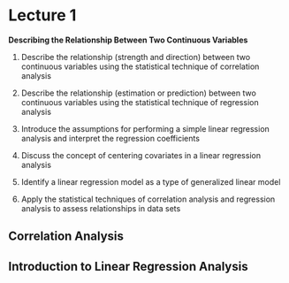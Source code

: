# Lecture 1

**Describing the Relationship Between Two Continuous Variables**

1.  Describe the relationship (strength and direction) between two continuous variables using the statistical technique of correlation analysis

2.  Describe the relationship (estimation or prediction) between two continuous variables using the statistical technique of regression analysis

3.  Introduce the assumptions for performing a simple linear regression analysis and interpret the regression coefficients

4.  Discuss the concept of centering covariates in a linear regression analysis

5.  Identify a linear regression model as a type of generalized linear model

6.  Apply the statistical techniques of correlation analysis and regression analysis to assess relationships in data sets

## Correlation Analysis

## Introduction to Linear Regression Analysis

